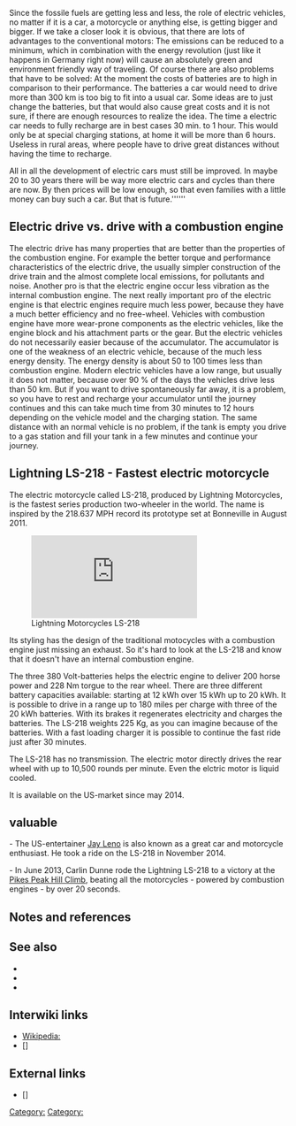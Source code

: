 Since the fossile fuels are getting less and less, the role of  electric vehicles, no matter if it is a car, a motorcycle or anything else, is getting bigger and bigger.
If we take a closer look it is obvious, that there are lots of advantages to the conventional motors:
The emissions can be reduced to a minimum, which in combination with the energy revolution 
(just like it happens in Germany right now) will cause an absolutely green and environment friendly 
way of traveling. 
Of course there are also problems that have to be solved:
At the moment the costs of batteries are to high in comparison to their performance.
The batteries a car would need to drive more than 300 km is too big to fit into a usual car.
Some ideas are to just change the batteries, but that would also cause great costs and it is not sure, if there are enough resources to realize the idea.
The time a electric car needs to fully recharge are in best cases 30 min. to 1 hour.
This would only be at special charging stations, at home it will be more than 6 hours.
Useless in rural areas, where people have to drive great distances without having the time to recharge.

All in all the development of electric cars must still  be improved. In maybe 20 to 30 years there will be way more electric cars and cycles than there are now.
By then prices will be low enough, so that even families with a little money can buy such a car.
But that is future.''''''


== '''Electric drive vs. drive with a combustion engine''' ==



The electric drive has many properties that are better than the properties of the combustion engine.
For example the better torque and performance characteristics of the electric drive,  the usually simpler construction of the drive train and the almost complete local emissions, for pollutants and noise. Another pro is that the electric engine occur less vibration as the internal combustion engine.
The next really important pro of the electric engine is that electric engines require much less power, because they have a much better efficiency and no free-wheel. Vehicles with combustion engine have more wear-prone components as the electric vehicles, like the engine block and his attachment parts or the gear. But the electric vehicles do not necessarily easier because of the accumulator. The accumulator is one of the weakness of an electric vehicle, because of the much less energy density. The energy density is about 50 to 100 times less than combustion engine.
Modern electric vehicles have a low range, but usually it does not matter, because over 90 % of the days the vehicles drive less than 50 km. But if you want to drive spontaneously far away, it is a problem, so you have to rest and recharge your accumulator until the journey continues and this can take much time from 30 minutes to 12 hours depending on the vehicle model and the charging station.
The same distance with an normal vehicle is no problem, if the tank is empty you drive to a gas station and fill your tank in a few minutes and continue your journey.



== '''Lightning LS-218 - Fastest electric motorcycle''' ==

The electric motorcycle called LS-218, produced by Lightning Motorcycles, is the fastest series production two-wheeler in the world. The name is inspired by the 218.637 MPH record its prototype set at Bonneville in August 2011.
 
[[Image:http://abload.de/image.php?img=ls-218-specs-graphic-3yp1y.jpg|thumb|Lightning Motorcycles LS-218]]

Its styling has the design of the traditional motocycles with a combustion engine just missing an exhaust. So it's hard to look at the LS-218 and know that it doesn't have an internal combustion engine. 

The three 380 Volt-batteries helps the electric engine to deliver 200 horse power and 228 Nm torgue to the rear wheel. There are three different battery capacities available: starting at 12 kWh over 15 kWh up to 20 kWh. It is possible to drive in a range up to 180 miles per charge with three of the 20 kWh batteries. With its brakes it regenerates electricity and charges the batteries.
The LS-218 weights 225 Kg, as you can imagine because of the batteries. With a fast loading charger it is possible to continue the fast ride just after 30 minutes.

The LS-218 has no transmission. The electric motor directly drives the rear wheel with up to 10,500 rounds per minute. Even the elctric motor is liquid cooled.

It is available on the US-market since may 2014.

== '''valuable''' ==
- The US-entertainer [http://en.wikipedia.org/wiki/Jay_Leno Jay Leno] is also known as a great car and motorcycle enthusiast. He took a ride on the LS-218 in November 2014.

- In June 2013, Carlin Dunne rode the Lightning LS-218 to a victory at the [http://en.wikipedia.org/wiki/Pikes_Peak_International_Hill_Climb Pikes Peak Hill Climb], beating all the motorcycles - powered by combustion engines - by over 20 seconds.

== Notes and references ==
{{reflist}}

== See also ==

* [[]]
* [[]]
* [[]]

== Interwiki links ==

* [[Wikipedia:]]
* []

== External links ==

* [] 


{{stub}}

[[Category:]]
[[Category:]]